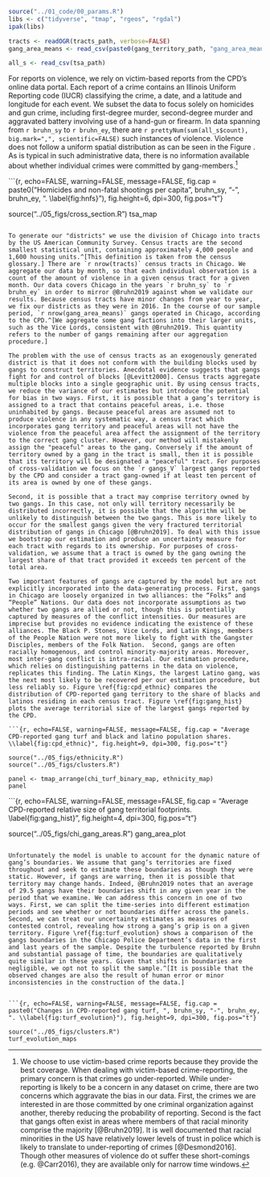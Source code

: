 ```r

source("../01_code/00_params.R")
libs <- c("tidyverse", "tmap", "rgeos", "rgdal")
ipak(libs)

tracts <- readOGR(tracts_path, verbose=FALSE)
gang_area_means <- read_csv(paste0(gang_territory_path, "gang_area_means.csv"))

all_s <- read_csv(tsa_path)

```

For reports on violence, we rely on victim-based reports from the CPD's online data portal. Each report of a crime contains an Illinois Uniform Reporting code (IUCR) classifying the crime, a date, and a latitude and longitude for each event. We subset the data to focus solely on homicides and gun crime, including first-degree murder, second-degree murder and aggravated battery involving use of a hand-gun or firearm. In data spanning from `r bruhn_sy` to `r bruhn_ey`, there are `r prettyNum(sum(all_s$count), big.mark=",", scientific=FALSE)` such instances of violence. Violence does not follow a uniform spatial distribution as can be seen in the Figure \ref{fig:hnfs}. As is typical in such administrative data, there is no information available about whether individual crimes were committed by gang-members.^[We choose to use victim-based crime reports because they provide the best coverage. When dealing with victim-based crime-reporting, the primary concern is that crimes go under-reported. While under-reporting is likely to be a concern in any dataset on crime, there are two concerns which aggravate the bias in our data. First, the crimes we are interested in are those committed by one criminal organization against another, thereby reducing the probability of reporting.  Second is the fact that gangs often exist in areas where members of that racial minority comprise the majority [@Bruhn2019]. It is well documented that racial minorities in the US have relatively lower levels of trust in police which is likely to translate to under-reporting of crimes [@Desmond2016]. Though other measures of violence do ot suffer these short-comings (e.g. @Carr2016), they are available only for narrow time windows.]

```{r, echo=FALSE, warning=FALSE, message=FALSE, fig.cap = paste0("Homicides and non-fatal shootings per capita ", bruhn_sy, "-", bruhn_ey, ". \\label{fig:hnfs}"), fig.height=6, dpi=300, fig.pos="t"}

source("../05_figs/cross_section.R")
tsa_map

```

To generate our "districts" we use the division of Chicago into tracts by the US American Community Survey. Census tracts are the second smallest statistical unit, containing approximately 4,000 people and 1,600 housing units.^[This definition is taken from the census glossary.] There are `r nrow(tracts)` census tracts in Chicago. We aggregate our data by month, so that each individual observation is a count of the amount of violence in a given census tract for a given month. Our data covers Chicago in the years `r bruhn_sy` to `r bruhn_ey` in order to mirror @Bruhn2019 against whom we validate our results. Because census tracts have minor changes from year to year, we fix our districts as they were in 2016. In the course of our sample period, `r nrow(gang_area_means)` gangs operated in Chicago, according to the CPD.^[We aggregate some gang factions into their larger units, such as the Vice Lords, consistent with @Bruhn2019. This quantity refers to the number of gangs remaining after our aggregation procedure.]

The problem with the use of census tracts as an exogenously generated district is that it does not conform with the building blocks used by gangs to construct territories. Anecdotal evidence suggests that gangs fight for and control of blocks [@Levitt2000]. Census tracts aggregate multiple blocks into a single geographic unit. By using census tracts, we reduce the variance of our estimates but introduce the potential for bias in two ways. First, it is possible that a gang’s territory is assigned to a tract that contains peaceful areas, i.e. those uninhabited by gangs. Because peaceful areas are assumed not to produce violence in any systematic way, a census tract which incorporates gang territory and peaceful areas will not have the violence from the peaceful area affect the assignment of the territory to the correct gang cluster. However, our method will mistakenly assign the "peaceful" areas to the gang. Conversely if the amount of territory owned by a gang in the tract is small, then it is possible that its territory will be designated a "peaceful" tract. For purposes of cross-validation we focus on the `r gangs_V` largest gangs reported by the CPD and consider a tract gang-owned if at least ten percent of its area is owned by one of these gangs.  

Second, it is possible that a tract may comprise territory owned by two gangs. In this case, not only will territory necessarily be distributed incorrectly, it is possible that the algorithm will be unlikely to distinguish between the two gangs. This is more likely to occur for the smallest gangs given the very fractured territorial distribution of gangs in Chicago [@Bruhn2019]. To deal with this issue we bootstrap our estimation and produce an uncertainty measure for each tract with regards to its ownership. For purposes of cross-validation, we assume that a tract is owned by the gang owning the largest share of that tract provided it exceeds ten percent of the total area.

Two important features of gangs are captured by the model but are not explicitly incorporated into the data-generating process. First, gangs in Chicago are loosely organized in two alliances: the “Folks” and “People” Nations. Our data does not incorporate assumptions as two whether two gangs are allied or not, though this is potentially captured by measures of the conflict intensities. Our measures are imprecise but provides no evidence indicating the existence of these alliances. The Black P. Stones, Vice Lords, and Latin Kings, members of the People Nation were not more likely to fight with the Gangster Disciples, members of the Folk Nation.  Second, gangs are often racially homogenous, and control minority-majority areas. Moreover, most inter-gang conflict is intra-racial. Our estimation procedure, which relies on distinguishing patterns in the data on violence, replicates this finding. The Latin Kings, the largest Latino gang, was the next most likely to be recovered per our estimation procedure, but less reliably so. Figure \ref{fig:cpd_ethnic} compares the distribution of CPD-reported gang territory to the share of blacks and latinos residing in each census tract. Figure \ref{fig:gang_hist} plots the average territorial size of the largest gangs reported by the CPD.

```{r, echo=FALSE, warning=FALSE, message=FALSE, fig.cap = "Average CPD-reported gang turf and black and latino population shares. \\label{fig:cpd_ethnic}", fig.height=9, dpi=300, fig.pos="t"}

source("../05_figs/ethnicity.R")
source("../05_figs/clusters.R")

panel <- tmap_arrange(chi_turf_binary_map, ethnicity_map)
panel

```

```{r, echo=FALSE, warning=FALSE, message=FALSE, fig.cap = "Average CPD-reported relative size of gang territorial footprints. \\label{fig:gang_hist}", fig.height=4, dpi=300, fig.pos="t"}

source("../05_figs/chi_gang_areas.R")
gang_area_plot

``` 

Unfortunately the model is unable to account for the dynamic nature of gang’s boundaries. We assume that gang’s territories are fixed throughout and seek to estimate these boundaries as though they were static. However, if gangs are warring, then it is possible that territory may change hands. Indeed, @Bruhn2019 notes that an average of 29.5 gangs have their boundaries shift in any given year in the period that we examine. We can address this concern in one of two ways. First, we can split the time-series into different estimation periods and see whether or not boundaries differ across the panels. Second, we can treat our uncertainty estimates as measures of contested control, revealing how strong a gang’s grip is on a given territory. Figure \ref{fig:turf_evolution} shows a comparison of the gangs boundaries in the Chicago Police Department’s data in the first and last years of the sample. Despite the turbulence reported by Bruhn and substantial passage of time, the boundaries are qualitatively quite similar in these years. Given that shifts in boundaries are negligible, we opt not to split the sample.^[It is possible that the observed changes are also the result of human error or minor inconsistencies in the construction of the data.]


```{r, echo=FALSE, warning=FALSE, message=FALSE, fig.cap = paste0("Changes in CPD-reported gang turf, ", bruhn_sy, "-", bruhn_ey, ". \\label{fig:turf_evolution}"), fig.height=9, dpi=300, fig.pos="t"}

source("../05_figs/clusters.R")
turf_evolution_maps

```


